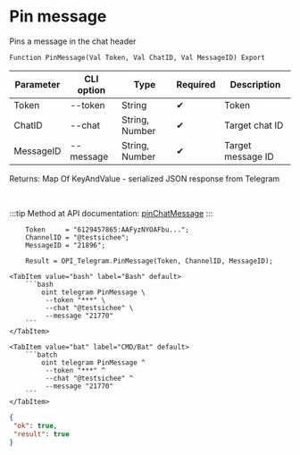 ﻿---
sidebar_position: 4
description: Pin message and other functions to work with Telegram in the Open Integration Package, a free open-source integration library for 1C:Enterprise 8, OneScript and CLI
keywords: [1C, 1С, 1С:Enterprise, 1С:Enterprise 8.3, API, Integration, Services, Exchange, OneScript, CLI, Telegram]
---


# Pin message
 Pins a message in the chat header



`Function PinMessage(Val Token, Val ChatID, Val MessageID) Export`

  | Parameter | CLI option | Type | Required | Description |
  |-|-|-|-|-|
  | Token | --token | String | &#x2714; | Token |
  | ChatID | --chat | String, Number | &#x2714; | Target chat ID |
  | MessageID | --message | String, Number | &#x2714; | Target message ID |

  
  Returns:  Map Of KeyAndValue - serialized JSON response from Telegram

<br/>

:::tip
Method at API documentation: [pinChatMessage](https://core.telegram.org/bots/api#pinchatmessage)
:::
<br/>


```bsl title="1C:Enterprise/OneScript code example"
    Token     = "6129457865:AAFyzNYOAFbu...";
    ChannelID = "@testsichee";
    MessageID = "21896";

    Result = OPI_Telegram.PinMessage(Token, ChannelID, MessageID);
```
 

 <Tabs>
  
    <TabItem value="bash" label="Bash" default>
        ```bash
            oint telegram PinMessage \
             --token "***" \
             --chat "@testsichee" \
             --message "21770"
        ```
    </TabItem>
  
    <TabItem value="bat" label="CMD/Bat" default>
        ```batch
            oint telegram PinMessage ^
             --token "***" ^
             --chat "@testsichee" ^
             --message "21770"
        ```
    </TabItem>
</Tabs>


```json title="Result"
{
 "ok": true,
 "result": true
}
```
